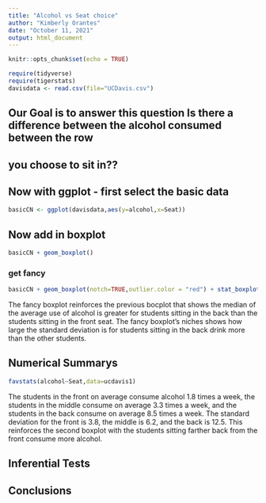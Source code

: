 ```yaml
---
title: "Alcohol vs Seat choice"
author: "Kimberly Orantes"
date: "October 11, 2021"
output: html_document
---
```


```r
knitr::opts_chunk$set(echo = TRUE)
```

```r
require(tidyverse)
require(tigerstats)
davisdata <- read.csv(file="UCDavis.csv")
```
## Our Goal is to answer this question Is there a difference between the alcohol consumed between the row
## you choose to sit in??

## Now with ggplot - first select the basic data

```r
basicCN <- ggplot(davisdata,aes(y=alcohol,x=Seat))
```
## Now add in boxplot

```r
basicCN + geom_boxplot()
```
  
  
### get fancy  

```r
basicCN + geom_boxplot(notch=TRUE,outlier.color = "red") + stat_boxplot(geom ='errorbar') + labs(title="Fancy notch boxplot \n with 2 lines")
```

The fancy boxplot reinforces the previous bocplot that shows the median of the average use of alcohol is greater for students sitting in the back than the students sitting in the front seat. The fancy boxplot's niches shows how large the standard deviation is for students sitting in the back drink more than the other students.  

## Numerical Summarys

```r
favstats(alcohol~Seat,data=ucdavis1)
```

The students in the front on average consume alcohol 1.8 times a week, the students in the middle consume on average 3.3 times a week, and the students in the back consume on average 8.5 times a week. The standard deviation for the front is 3.8, the middle is 6.2, and the back is 12.5. This reinforces the second boxplot with the students sitting farther back from the front consume more alcohol.  

## Inferential Tests

## Conclusions


